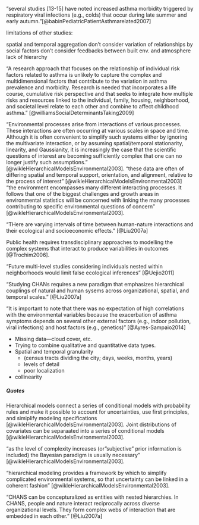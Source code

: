 "several studies [13-15] have noted increased asthma morbidity triggered by respiratory viral infections (e.g., colds) that occur during late summer and early autumn. "[@babinPediatricPatientAsthmarelated2007]

limitations of other studies:

spatial and temporal aggregation
don't consider variation of relationships by social factors
don't consider feedbacks between built env. and atmosphere
lack of hierarchy

"A research approach that focuses on the relationship of individual risk factors related to asthma is unlikely to capture the complex and multidimensional factors that contribute to the variation in asthma prevalence and morbidity. Research is needed that incorporates a life course, cumulative risk perspective and that seeks to integrate how multiple risks and resources linked to the individual, family, housing, neighborhood, and societal level relate to each other and combine to affect childhood asthma." [@williamsSocialDeterminantsTaking2009]


"Environmental processes arise from interactions of various processes. These interactions are often occurring at various scales in space and time. Although it is often convenient to simplify such systems either by ignoring the multivariate interaction, or by assuming spatial/temporal stationarity, linearity, and Gaussianity, it is increasingly the case that the scientific questions of interest are becoming sufficiently complex that one can no longer justify such assumptions." [@wikleHierarchicalModelsEnvironmental2003]. "these data are often of differing spatial and temporal support, orientation, and alignment, relative to the process of interest" [@wikleHierarchicalModelsEnvironmental2003] "the environment encompasses many different interacting processes. It follows that one of the biggest challenges and growth areas in environmental statistics will be concerned with linking the many processes contributing to specific environmental questions of concern" [@wikleHierarchicalModelsEnvironmental2003].

"THere are varying intervals of time between human-nature interactions and their ecological and socioeconomic effects." [@Liu2007a]


Public health requires transdisciplinary approaches to modelling the complex systems that interact to produce variabilities in outcomes [@Trochim2006].

"Future multi-level studies considering individuals nested within neighborhoods would limit false ecological inferences" [@Uejio2011]



"Studying CHANs requires a new paradigm that emphasizes hierarchical couplings of natural and human sysems across organizational, spatial, and temporal scales." [@Liu2007a]

"It is important to note that there was no expectation of high correlations with the environmental variables because the exacerbation of asthma symptoms depends on several other external factors (e.g., indoor pollution, viral infections) and host factors (e.g., genetics)" [@Ayres-Sampaio2014]

* Missing data---cloud cover, etc.
* Trying to combine qualitative and quantitative data types.
* Spatial and temporal granularity
  * (census tracts dividing the city; days, weeks, months, years) 
  * levels of detail
  * poor localization
* collinearity

##### Quotes 

Hierarchical models connect a series of conditional models with probability rules and make it possible to account for uncertainties, use first principles, and simiplify modeling specifications [@wikleHierarchicalModelsEnvironmental2003]. Joint distributions of covariates can be separaated into a series of conditional models [@wikleHierarchicalModelsEnvironmental2003]. 

"as the level of complexity increases (or "subjective" prior information is included) the Bayesian paradigm is usually necessary" [@wikleHierarchicalModelsEnvironmental2003]. 

"hierarchical modeling provides a framework by which to simplify complicated environmental systems, so that uncertainty can be linked in a coherent fashion" [@wikleHierarchicalModelsEnvironmental2003]. 

"CHANS can be concepturalized as entities with nested hierarchies. In CHANS, people and nature interact reciprocally across diverse organizational levels. They form complex webs of interaction that are embedded in each other." [@Liu2007a]
